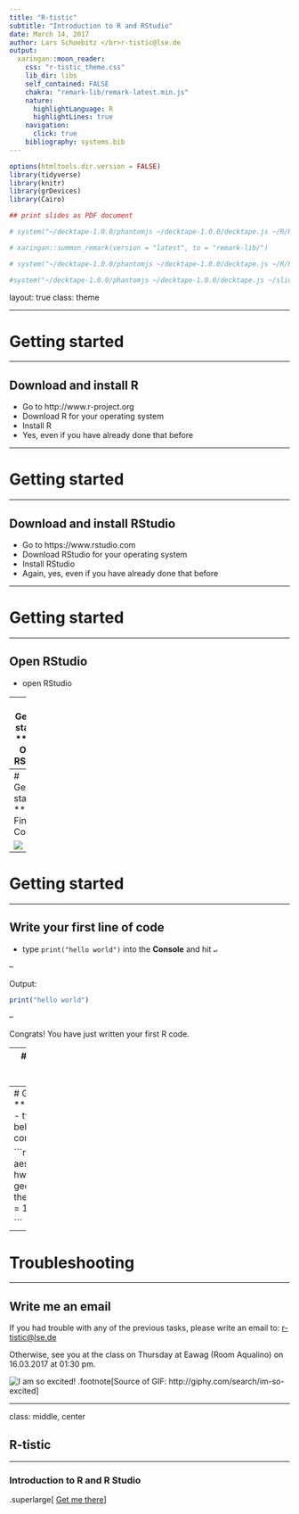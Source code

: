 ```yaml
---
title: "R-tistic"
subtitle: "Introduction to R and RStudio"
date: March 14, 2017
author: Lars Schoebitz </br>r-tistic@lse.de
output:
  xaringan::moon_reader:
    css: "r-tistic_theme.css"
    lib_dir: libs
    self_contained: FALSE
    chakra: "remark-lib/remark-latest.min.js"
    nature:
      highlightLanguage: R
      highlightLines: true
    navigation: 
      click: true
    bibliography: systems.bib
---
```


```r

options(htmltools.dir.version = FALSE)
library(tidyverse)
library(knitr)
library(grDevices)
library(Cairo)

## print slides as PDF document

# system("~/decktape-1.0.0/phantomjs ~/decktape-1.0.0/decktape.js ~/R/R-tistic/aCourses/00-preparation-slides.html ~/R/R-tistic/aCourses/00-preparation-slides.pdf")

```

```r

# xaringan::summon_remark(version = "latest", to = "remark-lib/")

```

```r

# system("~/decktape-1.0.0/phantomjs ~/decktape-1.0.0/decktape.js ~/R/R-tistic/aCourses/01-introduction-slides.html ~/R/R-tistic/aCourses/01-introduction-slides.pdf")

#system("~/decktape-1.0.0/phantomjs ~/decktape-1.0.0/decktape.js ~/slides/sanitation-systems-factsheets-slides.html ~/slides/sanitation-systems-factsheets-slides.pdf")

```

layout: true
class: theme

---

# Getting started
***
## Download and install R

* Go to http://www.r-project.org
* Download R for your operating system
* Install R
* Yes, even if you have already done that before


---

# Getting started
***
## Download and install RStudio

* Go to https://www.rstudio.com
* Download RStudio for your operating system
* Install RStudio
* Again, yes, even if you have already done that before

---

# Getting started
***
## Open RStudio 

- open RStudio


---
# Getting started
***
## Open RStudio 

![](figures/r-studio-IDE.png)

---
# Getting started
***
## Find the Console

![](figures/r-studio-IDE-console.jpg)

---
# Getting started
***
## Write your first line of code

- type `print("hello world")` into the **Console** and hit `↵`

--

Output:
```r
print("hello world")
```

--

Congrats! You have just written your first R code.

---
# Getting started
***
## Install packages 

- type `install.packages("tidyverse")` into the **Console**
    - this installs the R packages: `ggplot2`, `tibble`, `tidyr`, `readr`, `purrr` and `dplyr`
- type `library(tidyverse)` into the **Console** and hit `↵`

```r

library(tidyverse)

```

---
# Getting started
***
## Plot a graph
- type the code below into the console and hit `↵`


```r

ggplot(mpg, aes(x = displ, y = hwy)) +
  geom_point() +
  theme_bw(base_size = 16)

```

---
# Troubleshooting
***
## Write me an email

If you had trouble with any of the previous tasks, please write an email to: [r-tistic@lse.de](mailto:r-tistic@lse.de)

Otherwise, see you at the class on Thursday at Eawag (Room Aqualino) on 16.03.2017 at 01:30 pm.

![I am so excited!](figures/giphy.gif)
.footnote[Source of GIF: http://giphy.com/search/im-so-excited]

---
class: middle, center

## R-tistic
***
### Introduction to R and R Studio

.superlarge[
[Get me there](http://bit.ly/2ndyFhv)
]

